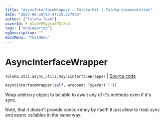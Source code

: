 ```yaml
---
title: "AsyncInterfaceWrapper — Toloka-Kit | Toloka documentation"
date: "2023-06-20T13:47:25.227996"
author: ["Toloka Team"]
coverId: F_bIcOYF9yjrxkPZrXc3
tags: ["engineering"]
ogDescription: ""
docsMenu: "tkitMenu"
---
```


# AsyncInterfaceWrapper

`toloka.util.async_utils.AsyncInterfaceWrapper` | [Source code](https://github.com/Toloka/toloka-kit/blob/v1.2.0/src/util/async_utils.py#L96)

```python
AsyncInterfaceWrapper(self, wrapped: TypeVar('T'))
```

Wrap arbitrary object to be able to await any of it's methods even if it's sync.

Note, that it doesn't provide concurrency by itself!
It just allow to treat sync and async callables in the same way.